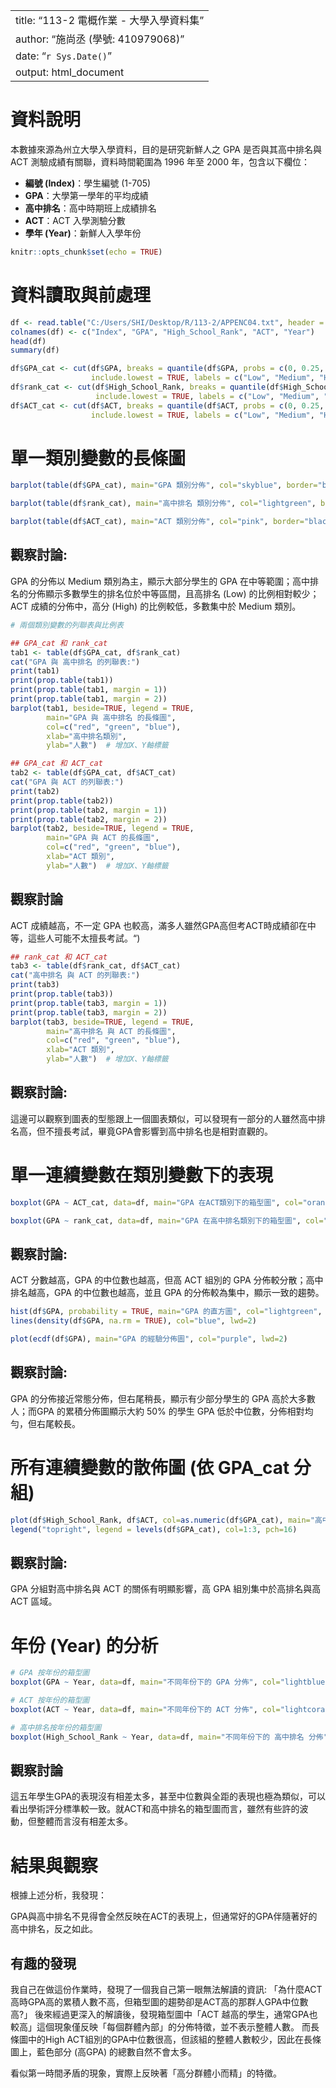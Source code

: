 
---
title: "113-2 電概作業 - 大學入學資料集"
author: "施尚丞 (學號: 410979068)"
date: "`r Sys.Date()`"  
output: html_document
---

# 資料說明
本數據來源為州立大學入學資料，目的是研究新鮮人之 GPA 是否與其高中排名與 ACT 測驗成績有關聯，資料時間範圍為 1996 年至 2000 年，包含以下欄位：

- **編號 (Index)**：學生編號 (1-705) 
- **GPA**：大學第一學年的平均成績  
- **高中排名**：高中時期班上成績排名  
- **ACT**：ACT 入學測驗分數  
- **學年 (Year)**：新鮮人入學年份

```r
knitr::opts_chunk$set(echo = TRUE)
```

# 資料讀取與前處理

```r
df <- read.table("C:/Users/SHI/Desktop/R/113-2/APPENC04.txt", header = FALSE, sep = "", strip.white = TRUE)
colnames(df) <- c("Index", "GPA", "High_School_Rank", "ACT", "Year")
head(df)
summary(df)

df$GPA_cat <- cut(df$GPA, breaks = quantile(df$GPA, probs = c(0, 0.25, 0.75, 1), na.rm = TRUE),
                  include.lowest = TRUE, labels = c("Low", "Medium", "High"))
df$rank_cat <- cut(df$High_School_Rank, breaks = quantile(df$High_School_Rank, probs = c(0, 0.25, 0.75, 1), na.rm = TRUE),
                   include.lowest = TRUE, labels = c("Low", "Medium", "High"))
df$ACT_cat <- cut(df$ACT, breaks = quantile(df$ACT, probs = c(0, 0.25, 0.75, 1), na.rm = TRUE),
                  include.lowest = TRUE, labels = c("Low", "Medium", "High"))
```

# 單一類別變數的長條圖

```r
barplot(table(df$GPA_cat), main="GPA 類別分佈", col="skyblue", border="black")

barplot(table(df$rank_cat), main="高中排名 類別分佈", col="lightgreen", border="black")

barplot(table(df$ACT_cat), main="ACT 類別分佈", col="pink", border="black")
```
## 觀察討論: 

GPA 的分佈以 Medium 類別為主，顯示大部分學生的 GPA 在中等範圍；高中排名的分佈顯示多數學生的排名位於中等區間，且高排名 (Low) 的比例相對較少；ACT 成績的分佈中，高分 (High) 的比例較低，多數集中於 Medium 類別。

```r
# 兩個類別變數的列聯表與比例表

## GPA_cat 和 rank_cat
tab1 <- table(df$GPA_cat, df$rank_cat)
cat("GPA 與 高中排名 的列聯表:")
print(tab1)
print(prop.table(tab1))
print(prop.table(tab1, margin = 1))
print(prop.table(tab1, margin = 2))
barplot(tab1, beside=TRUE, legend = TRUE, 
        main="GPA 與 高中排名 的長條圖", 
        col=c("red", "green", "blue"), 
        xlab="高中排名類別", 
        ylab="人數")  # 增加X、Y軸標籤

## GPA_cat 和 ACT_cat
tab2 <- table(df$GPA_cat, df$ACT_cat)
cat("GPA 與 ACT 的列聯表:")
print(tab2)
print(prop.table(tab2))
print(prop.table(tab2, margin = 1))
print(prop.table(tab2, margin = 2))
barplot(tab2, beside=TRUE, legend = TRUE, 
        main="GPA 與 ACT 的長條圖", 
        col=c("red", "green", "blue"), 
        xlab="ACT 類別", 
        ylab="人數")  # 增加X、Y軸標籤
```


## 觀察討論
ACT 成績越高，不一定 GPA 也較高，滿多人雖然GPA高但考ACT時成績卻在中等，這些人可能不太擅長考試。\n")


```r
## rank_cat 和 ACT_cat
tab3 <- table(df$rank_cat, df$ACT_cat)
cat("高中排名 與 ACT 的列聯表:")
print(tab3)
print(prop.table(tab3))
print(prop.table(tab3, margin = 1))
print(prop.table(tab3, margin = 2))
barplot(tab3, beside=TRUE, legend = TRUE, 
        main="高中排名 與 ACT 的長條圖", 
        col=c("red", "green", "blue"), 
        xlab="ACT 類別", 
        ylab="人數")  # 增加X、Y軸標籤
```

## 觀察討論: 
這邊可以觀察到圖表的型態跟上一個圖表類似，可以發現有一部分的人雖然高中排名高，但不擅長考試，畢竟GPA會影響到高中排名也是相對直觀的。


# 單一連續變數在類別變數下的表現

```r
boxplot(GPA ~ ACT_cat, data=df, main="GPA 在ACT類別下的箱型圖", col="orange")

boxplot(GPA ~ rank_cat, data=df, main="GPA 在高中排名類別下的箱型圖", col="lightgray")

```

## 觀察討論: 
ACT 分數越高，GPA 的中位數也越高，但高 ACT 組別的 GPA 分佈較分散；高中排名越高，GPA 的中位數也越高，並且 GPA 的分佈較為集中，顯示一致的趨勢。

```r

hist(df$GPA, probability = TRUE, main="GPA 的直方圖", col="lightgreen", ylim=c(0, 0.7))
lines(density(df$GPA, na.rm = TRUE), col="blue", lwd=2)

plot(ecdf(df$GPA), main="GPA 的經驗分佈圖", col="purple", lwd=2)
```

## 觀察討論: 
GPA 的分佈接近常態分佈，但右尾稍長，顯示有少部分學生的 GPA 高於大多數人；而GPA 的累積分佈圖顯示大約 50% 的學生 GPA 低於中位數，分佈相對均勻，但右尾較長。

# 所有連續變數的散佈圖 (依 GPA_cat 分組)

```r
plot(df$High_School_Rank, df$ACT, col=as.numeric(df$GPA_cat), main="高中排名 與 ACT 的散佈圖 (依 GPA_cat 分組)", pch=16)
legend("topright", legend = levels(df$GPA_cat), col=1:3, pch=16)

```

## 觀察討論: 
GPA 分組對高中排名與 ACT 的關係有明顯影響，高 GPA 組別集中於高排名與高 ACT 區域。

# 年份 (Year) 的分析

```r
# GPA 按年份的箱型圖
boxplot(GPA ~ Year, data=df, main="不同年份下的 GPA 分佈", col="lightblue")

# ACT 按年份的箱型圖
boxplot(ACT ~ Year, data=df, main="不同年份下的 ACT 分佈", col="lightcoral")

# 高中排名按年份的箱型圖
boxplot(High_School_Rank ~ Year, data=df, main="不同年份下的 高中排名 分佈", col="lightgreen")
```

## 觀察討論
這五年學生GPA的表現沒有相差太多，甚至中位數與全距的表現也極為類似，可以看出學術評分標準較一致。就ACT和高中排名的箱型圖而言，雖然有些許的波動，但整體而言沒有相差太多。

# 結果與觀察

根據上述分析，我發現：

GPA與高中排名不見得會全然反映在ACT的表現上，但通常好的GPA伴隨著好的高中排名，反之如此。

## 有趣的發現
我自己在做這份作業時，發現了一個我自己第一眼無法解讀的資訊:
「為什麼ACT高時GPA高的累積人數不高，但箱型圖的趨勢卻是ACT高的那群人GPA中位數高?」
後來經過更深入的解讀後，發現箱型圖中「ACT 越高的學生，通常GPA也較高」這個現象僅反映「每個群體內部」的分佈特徵，並不表示整體人數。
而長條圖中的High ACT組別的GPA中位數很高，但該組的整體人數較少，因此在長條圖上，藍色部分 (高GPA) 的總數自然不會太多。

看似第一時間矛盾的現象，實際上反映著「高分群體小而精」的特徵。